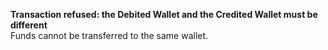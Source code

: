   
<Card title="101108" href="/development-resources/errors/codes/101108">  

 **Transaction refused: the Debited Wallet and the Credited Wallet must be different**  
 Funds cannot be transferred to the same wallet.   

</Card>